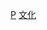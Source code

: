 {{sidebar
| name       = Puccini operas
| outertitle = 
| topimage   = [[File:GiacomoPuccini.jpg|100px]]
| pretitle   = 
| title      = [[贾科莫·普契尼|普契尼]]的歌劇作品
| posttitle  = 
| image      = 

| headingstyle = 
| contentstyle = 
| bodyclass    = plainlist

| content1 = 
* 群妖圍舞（1884）
* 埃德加（1889）
* 瑪儂·雷斯考特（1893）
* [[波希米亚人 (歌剧)|波希米亞人]]（1896）
* [[托斯卡]]（1900）
* [[蝴蝶夫人]]（1904）
* 西部女郎（1910）
* 燕子（1917）
* 三部曲·大衣（1918）
* 三部曲·修女安潔麗卡（1918）
* 三部曲·[[賈尼·斯基基]]（1918）
* [[杜蘭朵]]（1926）
}}<noinclude>
[[Category:歌劇模板|P]]
[[Category:音樂信息框模板|文化]]
</noinclude>